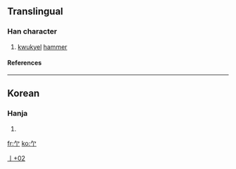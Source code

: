 ==Translingual==
===Han character===
{{Han char|rad=亅|as=02|sn=3|four=|canj=弓弓 (NN), 人弓 (ON), X弓弓 (XNN), X人弓 (XON)}}
# [[kwukyel]] [[hammer]]
====References====
{{Han ref|kx=0085.151|hdz=10032.021|uh=4E87|ud=20103}}
----
==Korean==
===Hanja===
{{ko-hanja|hangeul=[[마]]|rv=ma|mr=ma}}
# {{defn|Korean}}


[[Category:Korean-only CJKV Characters|亅+02]]

[[fr:亇]]
[[ko:亇]]